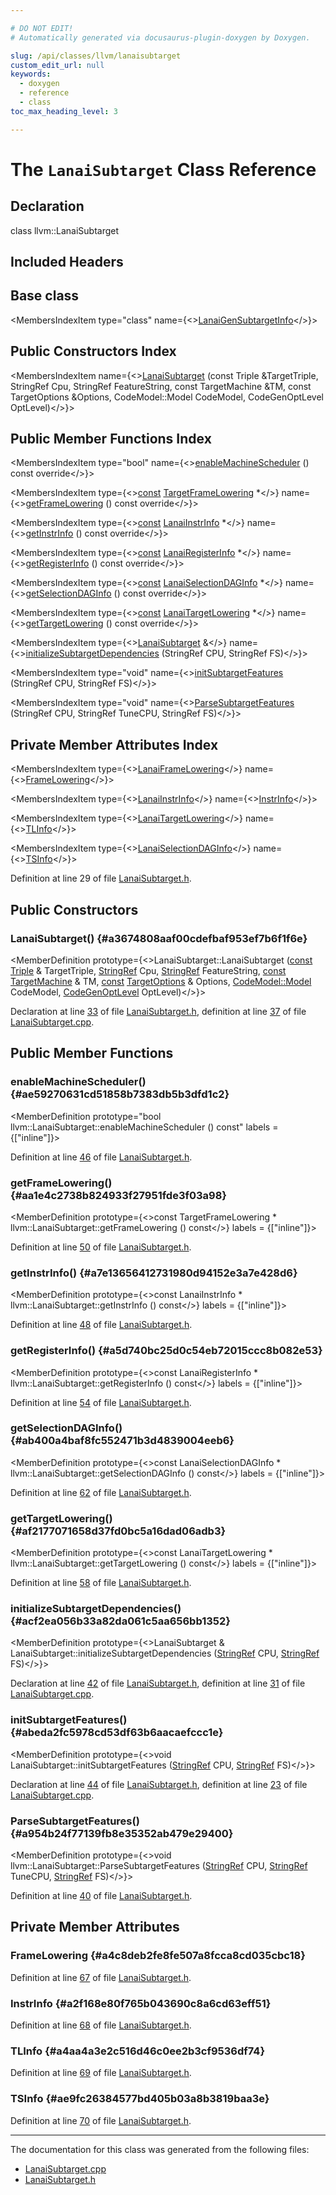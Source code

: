 ```yaml
---

# DO NOT EDIT!
# Automatically generated via docusaurus-plugin-doxygen by Doxygen.

slug: /api/classes/llvm/lanaisubtarget
custom_edit_url: null
keywords:
  - doxygen
  - reference
  - class
toc_max_heading_level: 3

---
```





# The `LanaiSubtarget` Class Reference

<DoxygenPage pluginConfig={pluginConfig}>



## Declaration

<CodeBlock>class llvm::LanaiSubtarget</CodeBlock>

## Included Headers

<IncludesList>
<IncludesListItem
  filePath="Target/Lanai/LanaiSubtarget.h"
  permalink="/docs/api/files/lib/lib/target/lib/target/lanai/lanaisubtarget-h"
  isLocal="true" />
</IncludesList>

## Base class

<MembersIndex>

<MembersIndexItem
  type="class"
  name={<><a href="/docs/api/classes/lanaigensubtargetinfo">LanaiGenSubtargetInfo</a></>}>
</MembersIndexItem>

</MembersIndex>

## Public Constructors Index

<MembersIndex>

<MembersIndexItem
  name={<><a href="#a3674808aaf00cdefbaf953ef7b6f1f6e">LanaiSubtarget</a> (const Triple &amp;TargetTriple, StringRef Cpu, StringRef FeatureString, const TargetMachine &amp;TM, const TargetOptions &amp;Options, CodeModel::Model CodeModel, CodeGenOptLevel OptLevel)</>}>
</MembersIndexItem>

</MembersIndex>

## Public Member Functions Index

<MembersIndex>

<MembersIndexItem
  type="bool"
  name={<><a href="#ae59270631cd51858b7383db5b3dfd1c2">enableMachineScheduler</a> () const override</>}>
</MembersIndexItem>

<MembersIndexItem
  type={<><a href="/docs/api/files/lib/lib/target/lib/target/aarch64/aarch64promoteconstant-cpp/#a90f8350fecae261c25be85d38b451bff">const</a> <a href="/docs/api/classes/llvm/targetframelowering">TargetFrameLowering</a> &#42;</>}
  name={<><a href="#aa1e4c2738b824933f27951fde3f03a98">getFrameLowering</a> () const override</>}>
</MembersIndexItem>

<MembersIndexItem
  type={<><a href="/docs/api/files/lib/lib/target/lib/target/aarch64/aarch64promoteconstant-cpp/#a90f8350fecae261c25be85d38b451bff">const</a> <a href="/docs/api/classes/llvm/lanaiinstrinfo">LanaiInstrInfo</a> &#42;</>}
  name={<><a href="#a7e13656412731980d94152e3a7e428d6">getInstrInfo</a> () const override</>}>
</MembersIndexItem>

<MembersIndexItem
  type={<><a href="/docs/api/files/lib/lib/target/lib/target/aarch64/aarch64promoteconstant-cpp/#a90f8350fecae261c25be85d38b451bff">const</a> <a href="/docs/api/structs/llvm/lanairegisterinfo">LanaiRegisterInfo</a> &#42;</>}
  name={<><a href="#a5d740bc25d0c54eb72015ccc8b082e53">getRegisterInfo</a> () const override</>}>
</MembersIndexItem>

<MembersIndexItem
  type={<><a href="/docs/api/files/lib/lib/target/lib/target/aarch64/aarch64promoteconstant-cpp/#a90f8350fecae261c25be85d38b451bff">const</a> <a href="/docs/api/classes/llvm/lanaiselectiondaginfo">LanaiSelectionDAGInfo</a> &#42;</>}
  name={<><a href="#ab400a4baf8fc552471b3d4839004eeb6">getSelectionDAGInfo</a> () const override</>}>
</MembersIndexItem>

<MembersIndexItem
  type={<><a href="/docs/api/files/lib/lib/target/lib/target/aarch64/aarch64promoteconstant-cpp/#a90f8350fecae261c25be85d38b451bff">const</a> <a href="/docs/api/classes/llvm/lanaitargetlowering">LanaiTargetLowering</a> &#42;</>}
  name={<><a href="#af2177071658d37fd0bc5a16dad06adb3">getTargetLowering</a> () const override</>}>
</MembersIndexItem>

<MembersIndexItem
  type={<><a href="/docs/api/classes/llvm/lanaisubtarget">LanaiSubtarget</a> &amp;</>}
  name={<><a href="#acf2ea056b33a82da061c5aa656bb1352">initializeSubtargetDependencies</a> (StringRef CPU, StringRef FS)</>}>
</MembersIndexItem>

<MembersIndexItem
  type="void"
  name={<><a href="#abeda2fc5978cd53df63b6aacaefccc1e">initSubtargetFeatures</a> (StringRef CPU, StringRef FS)</>}>
</MembersIndexItem>

<MembersIndexItem
  type="void"
  name={<><a href="#a954b24f77139fb8e35352ab479e29400">ParseSubtargetFeatures</a> (StringRef CPU, StringRef TuneCPU, StringRef FS)</>}>
</MembersIndexItem>

</MembersIndex>

## Private Member Attributes Index

<MembersIndex>

<MembersIndexItem
  type={<><a href="/docs/api/classes/llvm/lanaiframelowering">LanaiFrameLowering</a></>}
  name={<><a href="#a4c8deb2fe8fe507a8fcca8cd035cbc18">FrameLowering</a></>}>
</MembersIndexItem>

<MembersIndexItem
  type={<><a href="/docs/api/classes/llvm/lanaiinstrinfo">LanaiInstrInfo</a></>}
  name={<><a href="#a2f168e80f765b043690c8a6cd63eff51">InstrInfo</a></>}>
</MembersIndexItem>

<MembersIndexItem
  type={<><a href="/docs/api/classes/llvm/lanaitargetlowering">LanaiTargetLowering</a></>}
  name={<><a href="#a4aa4a3e2c516d46c0ee2b3cf9536df74">TLInfo</a></>}>
</MembersIndexItem>

<MembersIndexItem
  type={<><a href="/docs/api/classes/llvm/lanaiselectiondaginfo">LanaiSelectionDAGInfo</a></>}
  name={<><a href="#ae9fc26384577bd405b03a8b3819baa3e">TSInfo</a></>}>
</MembersIndexItem>

</MembersIndex>


Definition at line 29 of file <a href="/docs/api/files/lib/lib/target/lib/target/lanai/lanaisubtarget-h">LanaiSubtarget.h</a>.

<SectionDefinition>

## Public Constructors

### LanaiSubtarget() {#a3674808aaf00cdefbaf953ef7b6f1f6e}

<MemberDefinition
  prototype={<>LanaiSubtarget::LanaiSubtarget (<a href="/docs/api/files/lib/lib/target/lib/target/aarch64/aarch64promoteconstant-cpp/#a90f8350fecae261c25be85d38b451bff">const</a> <a href="/docs/api/classes/llvm/triple">Triple</a> &amp; TargetTriple, <a href="/docs/api/classes/llvm/stringref">StringRef</a> Cpu, <a href="/docs/api/classes/llvm/stringref">StringRef</a> FeatureString, <a href="/docs/api/files/lib/lib/target/lib/target/aarch64/aarch64promoteconstant-cpp/#a90f8350fecae261c25be85d38b451bff">const</a> <a href="/docs/api/classes/llvm/targetmachine">TargetMachine</a> &amp; TM, <a href="/docs/api/files/lib/lib/target/lib/target/aarch64/aarch64promoteconstant-cpp/#a90f8350fecae261c25be85d38b451bff">const</a> <a href="/docs/api/classes/llvm/targetoptions">TargetOptions</a> &amp; Options, <a href="/docs/api/namespaces/llvm/codemodel/#afc59396a9e5809fc92938e203d91a8df">CodeModel::Model</a> CodeModel, <a href="/docs/api/namespaces/llvm/#a8ec1bf8d7b792ca9fac56f8514db18d2">CodeGenOptLevel</a> OptLevel)</>}>

Declaration at line <a href="/docs/api/files/lib/lib/target/lib/target/lanai/lanaisubtarget-h/#l00033">33</a> of file <a href="/docs/api/files/lib/lib/target/lib/target/lanai/lanaisubtarget-h">LanaiSubtarget.h</a>, definition at line <a href="/docs/api/files/lib/lib/target/lib/target/lanai/lanaisubtarget-cpp/#l00037">37</a> of file <a href="/docs/api/files/lib/lib/target/lib/target/lanai/lanaisubtarget-cpp">LanaiSubtarget.cpp</a>.
</MemberDefinition>

</SectionDefinition>

<SectionDefinition>

## Public Member Functions

### enableMachineScheduler() {#ae59270631cd51858b7383db5b3dfd1c2}

<MemberDefinition
  prototype="bool llvm::LanaiSubtarget::enableMachineScheduler () const"
  labels = {["inline"]}>

Definition at line <a href="/docs/api/files/lib/lib/target/lib/target/lanai/lanaisubtarget-h/#l00046">46</a> of file <a href="/docs/api/files/lib/lib/target/lib/target/lanai/lanaisubtarget-h">LanaiSubtarget.h</a>.
</MemberDefinition>

### getFrameLowering() {#aa1e4c2738b824933f27951fde3f03a98}

<MemberDefinition
  prototype={<>const TargetFrameLowering &#42; llvm::LanaiSubtarget::getFrameLowering () const</>}
  labels = {["inline"]}>

Definition at line <a href="/docs/api/files/lib/lib/target/lib/target/lanai/lanaisubtarget-h/#l00050">50</a> of file <a href="/docs/api/files/lib/lib/target/lib/target/lanai/lanaisubtarget-h">LanaiSubtarget.h</a>.
</MemberDefinition>

### getInstrInfo() {#a7e13656412731980d94152e3a7e428d6}

<MemberDefinition
  prototype={<>const LanaiInstrInfo &#42; llvm::LanaiSubtarget::getInstrInfo () const</>}
  labels = {["inline"]}>

Definition at line <a href="/docs/api/files/lib/lib/target/lib/target/lanai/lanaisubtarget-h/#l00048">48</a> of file <a href="/docs/api/files/lib/lib/target/lib/target/lanai/lanaisubtarget-h">LanaiSubtarget.h</a>.
</MemberDefinition>

### getRegisterInfo() {#a5d740bc25d0c54eb72015ccc8b082e53}

<MemberDefinition
  prototype={<>const LanaiRegisterInfo &#42; llvm::LanaiSubtarget::getRegisterInfo () const</>}
  labels = {["inline"]}>

Definition at line <a href="/docs/api/files/lib/lib/target/lib/target/lanai/lanaisubtarget-h/#l00054">54</a> of file <a href="/docs/api/files/lib/lib/target/lib/target/lanai/lanaisubtarget-h">LanaiSubtarget.h</a>.
</MemberDefinition>

### getSelectionDAGInfo() {#ab400a4baf8fc552471b3d4839004eeb6}

<MemberDefinition
  prototype={<>const LanaiSelectionDAGInfo &#42; llvm::LanaiSubtarget::getSelectionDAGInfo () const</>}
  labels = {["inline"]}>

Definition at line <a href="/docs/api/files/lib/lib/target/lib/target/lanai/lanaisubtarget-h/#l00062">62</a> of file <a href="/docs/api/files/lib/lib/target/lib/target/lanai/lanaisubtarget-h">LanaiSubtarget.h</a>.
</MemberDefinition>

### getTargetLowering() {#af2177071658d37fd0bc5a16dad06adb3}

<MemberDefinition
  prototype={<>const LanaiTargetLowering &#42; llvm::LanaiSubtarget::getTargetLowering () const</>}
  labels = {["inline"]}>

Definition at line <a href="/docs/api/files/lib/lib/target/lib/target/lanai/lanaisubtarget-h/#l00058">58</a> of file <a href="/docs/api/files/lib/lib/target/lib/target/lanai/lanaisubtarget-h">LanaiSubtarget.h</a>.
</MemberDefinition>

### initializeSubtargetDependencies() {#acf2ea056b33a82da061c5aa656bb1352}

<MemberDefinition
  prototype={<>LanaiSubtarget &amp; LanaiSubtarget::initializeSubtargetDependencies (<a href="/docs/api/classes/llvm/stringref">StringRef</a> CPU, <a href="/docs/api/classes/llvm/stringref">StringRef</a> FS)</>}>

Declaration at line <a href="/docs/api/files/lib/lib/target/lib/target/lanai/lanaisubtarget-h/#l00042">42</a> of file <a href="/docs/api/files/lib/lib/target/lib/target/lanai/lanaisubtarget-h">LanaiSubtarget.h</a>, definition at line <a href="/docs/api/files/lib/lib/target/lib/target/lanai/lanaisubtarget-cpp/#l00031">31</a> of file <a href="/docs/api/files/lib/lib/target/lib/target/lanai/lanaisubtarget-cpp">LanaiSubtarget.cpp</a>.
</MemberDefinition>

### initSubtargetFeatures() {#abeda2fc5978cd53df63b6aacaefccc1e}

<MemberDefinition
  prototype={<>void LanaiSubtarget::initSubtargetFeatures (<a href="/docs/api/classes/llvm/stringref">StringRef</a> CPU, <a href="/docs/api/classes/llvm/stringref">StringRef</a> FS)</>}>

Declaration at line <a href="/docs/api/files/lib/lib/target/lib/target/lanai/lanaisubtarget-h/#l00044">44</a> of file <a href="/docs/api/files/lib/lib/target/lib/target/lanai/lanaisubtarget-h">LanaiSubtarget.h</a>, definition at line <a href="/docs/api/files/lib/lib/target/lib/target/lanai/lanaisubtarget-cpp/#l00023">23</a> of file <a href="/docs/api/files/lib/lib/target/lib/target/lanai/lanaisubtarget-cpp">LanaiSubtarget.cpp</a>.
</MemberDefinition>

### ParseSubtargetFeatures() {#a954b24f77139fb8e35352ab479e29400}

<MemberDefinition
  prototype={<>void llvm::LanaiSubtarget::ParseSubtargetFeatures (<a href="/docs/api/classes/llvm/stringref">StringRef</a> CPU, <a href="/docs/api/classes/llvm/stringref">StringRef</a> TuneCPU, <a href="/docs/api/classes/llvm/stringref">StringRef</a> FS)</>}>

Definition at line <a href="/docs/api/files/lib/lib/target/lib/target/lanai/lanaisubtarget-h/#l00040">40</a> of file <a href="/docs/api/files/lib/lib/target/lib/target/lanai/lanaisubtarget-h">LanaiSubtarget.h</a>.
</MemberDefinition>

</SectionDefinition>

<SectionDefinition>

## Private Member Attributes

### FrameLowering {#a4c8deb2fe8fe507a8fcca8cd035cbc18}

<MemberDefinition
  prototype="LanaiFrameLowering llvm::LanaiSubtarget::FrameLowering">

Definition at line <a href="/docs/api/files/lib/lib/target/lib/target/lanai/lanaisubtarget-h/#l00067">67</a> of file <a href="/docs/api/files/lib/lib/target/lib/target/lanai/lanaisubtarget-h">LanaiSubtarget.h</a>.
</MemberDefinition>

### InstrInfo {#a2f168e80f765b043690c8a6cd63eff51}

<MemberDefinition
  prototype="LanaiInstrInfo llvm::LanaiSubtarget::InstrInfo">

Definition at line <a href="/docs/api/files/lib/lib/target/lib/target/lanai/lanaisubtarget-h/#l00068">68</a> of file <a href="/docs/api/files/lib/lib/target/lib/target/lanai/lanaisubtarget-h">LanaiSubtarget.h</a>.
</MemberDefinition>

### TLInfo {#a4aa4a3e2c516d46c0ee2b3cf9536df74}

<MemberDefinition
  prototype="LanaiTargetLowering llvm::LanaiSubtarget::TLInfo">

Definition at line <a href="/docs/api/files/lib/lib/target/lib/target/lanai/lanaisubtarget-h/#l00069">69</a> of file <a href="/docs/api/files/lib/lib/target/lib/target/lanai/lanaisubtarget-h">LanaiSubtarget.h</a>.
</MemberDefinition>

### TSInfo {#ae9fc26384577bd405b03a8b3819baa3e}

<MemberDefinition
  prototype="LanaiSelectionDAGInfo llvm::LanaiSubtarget::TSInfo">

Definition at line <a href="/docs/api/files/lib/lib/target/lib/target/lanai/lanaisubtarget-h/#l00070">70</a> of file <a href="/docs/api/files/lib/lib/target/lib/target/lanai/lanaisubtarget-h">LanaiSubtarget.h</a>.
</MemberDefinition>

</SectionDefinition>

<hr/>

The documentation for this class was generated from the following files:

<ul>
<li><a href="/docs/api/files/lib/lib/target/lib/target/lanai/lanaisubtarget-cpp">LanaiSubtarget.cpp</a></li>
<li><a href="/docs/api/files/lib/lib/target/lib/target/lanai/lanaisubtarget-h">LanaiSubtarget.h</a></li>
</ul>

</DoxygenPage>
